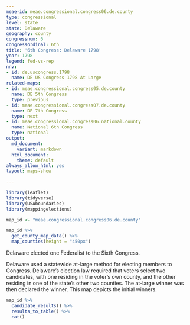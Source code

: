 ```yaml
---
meae-id: meae.congressional.congress06.de.county
type: congressional
level: state
state: Delaware
geography: county
congressnum: 6
congressordinal: 6th
title: '6th Congress: Delaware 1798'
year: 1798
legend: fed-vs-rep
nnv:
- id: de.uscongress.1798
  name: DE US Congress 1798 At Large
related-maps:
- id: meae.congressional.congress05.de.county
  name: DE 5th Congress
  type: previous
- id: meae.congressional.congress07.de.county
  name: DE 7th Congress
  type: next
- id: meae.congressional.congress06.national.county
  name: National 6th Congress
  type: national
output:
  md_document:
    variant: markdown
  html_document:
    theme: default
always_allow_html: yes
layout: maps-show

---
```


```r
library(leaflet)
library(tidyverse)
library(USAboundaries)
library(mappingelections)

map_id <- "meae.congressional.congress06.de.county"
```

<div class="map">

```r
map_id %>%
  get_county_map_data() %>%
  map_counties(height = "450px")
```

</div>

Delaware elected one Federalist to the Sixth Congress.

Delaware used a statewide at-large method for electing members to Congress. Delaware’s election law required that voters select two candidates, with one residing in the voter’s own county, and the other residing in one of the state's other two counties. The at-large winner was then declared the winner.  This map depicts the initial winners.

<div class="results-table">

```r
map_id %>%
  candidate_results() %>%
  results_to_table() %>%
  cat()
```

</div>

